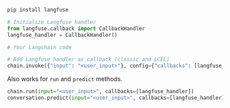 
```bash
pip install langfuse
```

<Env />

```python
# Initialize Langfuse handler
from langfuse.callback import CallbackHandler
langfuse_handler = CallbackHandler()

# Your Langchain code

# Add Langfuse handler as callback (classic and LCEL)
chain.invoke({"input": "<user_input>"}, config={"callbacks": [langfuse_handler]})
```

Also works for `run` and `predict` methods.

```python
chain.run(input="<user_input>", callbacks=[langfuse_handler])
conversation.predict(input="<user_input>", callbacks=[langfuse_handler])
```
